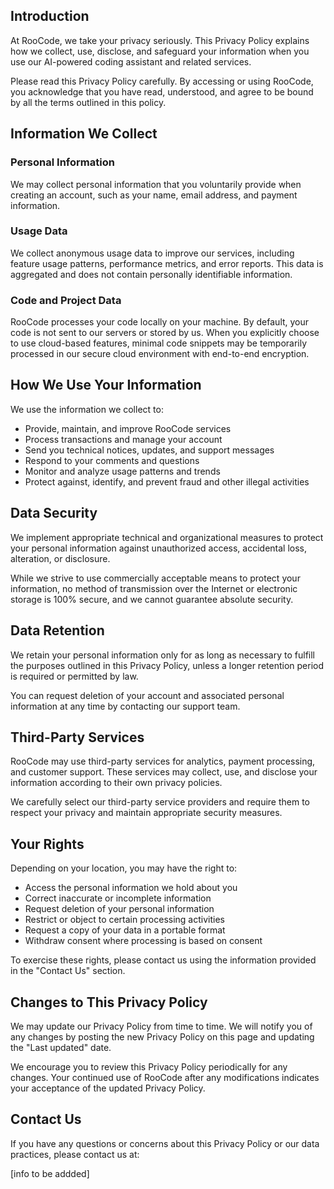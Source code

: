 ## Introduction

At RooCode, we take your privacy seriously. This Privacy Policy explains how we collect, use, disclose, and safeguard your information when you use our AI-powered coding assistant and related services.

Please read this Privacy Policy carefully. By accessing or using RooCode, you acknowledge that you have read, understood, and agree to be bound by all the terms outlined in this policy.

## Information We Collect

### Personal Information

We may collect personal information that you voluntarily provide when creating an account, such as your name, email address, and payment information.

### Usage Data

We collect anonymous usage data to improve our services, including feature usage patterns, performance metrics, and error reports. This data is aggregated and does not contain personally identifiable information.

### Code and Project Data

RooCode processes your code locally on your machine. By default, your code is not sent to our servers or stored by us. When you explicitly choose to use cloud-based features, minimal code snippets may be temporarily processed in our secure cloud environment with end-to-end encryption.

## How We Use Your Information

We use the information we collect to:

- Provide, maintain, and improve RooCode services
- Process transactions and manage your account
- Send you technical notices, updates, and support messages
- Respond to your comments and questions
- Monitor and analyze usage patterns and trends
- Protect against, identify, and prevent fraud and other illegal activities

## Data Security

We implement appropriate technical and organizational measures to protect your personal information against unauthorized access, accidental loss, alteration, or disclosure.

While we strive to use commercially acceptable means to protect your information, no method of transmission over the Internet or electronic storage is 100% secure, and we cannot guarantee absolute security.

## Data Retention

We retain your personal information only for as long as necessary to fulfill the purposes outlined in this Privacy Policy, unless a longer retention period is required or permitted by law.

You can request deletion of your account and associated personal information at any time by contacting our support team.

## Third-Party Services

RooCode may use third-party services for analytics, payment processing, and customer support. These services may collect, use, and disclose your information according to their own privacy policies.

We carefully select our third-party service providers and require them to respect your privacy and maintain appropriate security measures.

## Your Rights

Depending on your location, you may have the right to:

- Access the personal information we hold about you
- Correct inaccurate or incomplete information
- Request deletion of your personal information
- Restrict or object to certain processing activities
- Request a copy of your data in a portable format
- Withdraw consent where processing is based on consent

To exercise these rights, please contact us using the information provided in the "Contact Us" section.

## Changes to This Privacy Policy

We may update our Privacy Policy from time to time. We will notify you of any changes by posting the new Privacy Policy on this page and updating the "Last updated" date.

We encourage you to review this Privacy Policy periodically for any changes. Your continued use of RooCode after any modifications indicates your acceptance of the updated Privacy Policy.

## Contact Us

If you have any questions or concerns about this Privacy Policy or our data practices, please contact us at:

[info to be addded]
